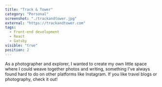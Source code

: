 ```yaml
---
title: "Track & Tower"
category: "Personal"
screenshot: "./trackandtower.jpg"
external: "https://trackandtower.com"
tags:
  - Front-end development
  - React
  - Gatsby
visible: "true"
position: 2
---
```


As a photographer and explorer, I wanted to create my own little space where I could weave together photos and writing, 
something I've always found hard to do on other platforms like Instagram. If you like travel blogs or photography, check it out!